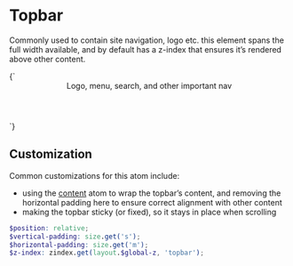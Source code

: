 
<Meta title="Atoms/Topbar" />

# Topbar

Commonly used to contain site navigation, logo etc. this element spans the full width available, and by default has a z-index that ensures it’s rendered above other content.

<Canvas>
  <Story name="Topbar">
    {`
      <header class="a-topbar">
        Logo, menu, search, and other important nav
      </header>
    `}
  </Story>
</Canvas>

## Customization

Common customizations for this atom include:

- using the [content](/docs/atoms-content--a-content) atom to wrap the topbar’s content, and removing the horizontal padding here to ensure correct alignment with other content
- making the topbar sticky (or fixed), so it stays in place when scrolling

```scss
$position: relative;
$vertical-padding: size.get('s');
$horizontal-padding: size.get('m');
$z-index: zindex.get(layout.$global-z, 'topbar');
```
